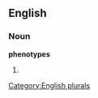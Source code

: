 
==English==

===Noun===
'''phenotypes'''

# {{plural of|[[phenotype]]}}

[[Category:English plurals]]